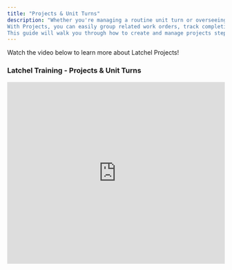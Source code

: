 ```yaml
---
title: "Projects & Unit Turns"
description: "Whether you're managing a routine unit turn or overseeing a large-scale renovation, Latchel’s Projects feature gives you everything you need to stay on top of progress, budget, and documentation—all in one clean, organized view.
With Projects, you can easily group related work orders, track completion, and centralize important files so nothing falls through the cracks. From the moment you create a project, you’re set up to link it to properties, add due dates, and monitor work with complete clarity. You’ll also be able to spot which work orders belong to projects with clear visual indicators right from your dashboard.
This guide will walk you through how to create and manage projects step by step, so you can turn unit turns into smooth transitions and renovations into wins for your team and your residents."
---
```


Watch the video below to learn more about Latchel Projects\!

### <Icon icon="camera-movie" iconType="duotone" color="#ff9b8a" size={25} /> **Latchel Training - Projects & Unit Turns**

  <iframe width="100%" height="420" src="https://www.youtube.com/embed/StEQB2Z-4i4?si=5g6qitAMq3bUHYaP" title="YouTube video player" frameborder="0" allow="accelerometer; autoplay; clipboard-write; encrypted-media; gyroscope; picture-in-picture; web-share" referrerpolicy="strict-origin-when-cross-origin" allowfullscreen />

### <Icon icon="book-bookmark" iconType="duotone" color="#ff9b8a" size={25} /> **Related Articles**

<Card title="Managing Latchel Projects" icon="folder-check" iconType="duotone" href="/s/topic/0TO5e000000h9wqGAA/Managing-Latchel-Maintenance-Projects">
  Through this article you will learn:

  - How to Access and Create Projects
  - Setting Up an Existing Project
  - Add Work Orders to an Existing Project
  - The Project Progress
  - Deleting a Work Order from a Project
  - Deleting an Existing Project
  - Completing a Project
</Card>